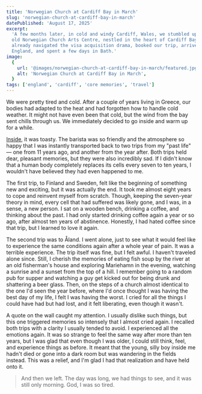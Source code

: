 ```yaml
---
title: 'Norwegian Church at Cardiff Bay in March'
slug: 'norwegian-church-at-cardiff-bay-in-march'
datePublished: 'August 17, 2025'
excerpt:
  'A few months later, in cold and windy Cardiff, Wales, we stumbled upon the
  old Norwegian Church Arts Centre, nestled in the heart of Cardiff Bay. We had
  already navigated the visa acquisition drama, booked our trip, arrived in
  England, and spent a few days in Bath.'
image:
  {
    url: '@images/norwegian-church-at-cardiff-bay-in-march/featured.jpg',
    alt: 'Norwegian Church at Cardiff Bay in March',
  }
tags: ['england', 'cardiff', 'core memories', 'travel']
---
```



<ImageWithCaption src={img1} caption="Norwegian Church at Cardiff Bay" />

We were pretty tired and cold. After a couple of years living in Greece, our
bodies had adapted to the heat and had forgotten how to handle cold weather. It
might not have even been that cold, but the wind from the bay sent chills
through us. We immediately decided to go inside and warm up for a while.

[Inside](https://www.norwegianchurchcardiff.com/), it was toasty. The barista
was so friendly and the atmosphere so happy that I was instantly transported
back to two trips from my "past life" — one from 11 years ago, and another from
the year after. Both trips held dear, pleasant memories, but they were also
incredibly sad. If I didn't know that a human body completely replaces its cells
every seven to ten years, I wouldn't have believed they had even happened to me.

The first trip, to Finland and Sweden, felt like the beginning of something new
and exciting, but it was actually the end. It took me almost eight years to cope
and reinvent myself from scratch. Though, keeping the seven-year theory in mind,
every cell that had suffered was likely gone, and I was, in a sense, a new
person. I sat on a wooden bench, drinking a coffee, and thinking about the past.
I had only started drinking coffee again a year or so ago, after almost ten
years of abstinence. Honestly, I had hated coffee since that trip, but I learned
to love it again.

<ImageWithCaption
  src={img2}
  caption="I believe that one was taken in 2014, but it might as well be from the second trip"
/>

The second trip was to Åland. I went alone, just to see what it would feel like
to experience the same conditions again after a whole year of pain. It was a
terrible experience. The trip itself was fine, but I felt awful. I haven't
traveled alone since. Still, I cherish the memories of eating fish soup by the
river at an old fisherman's house and exploring Mariehamn in the evening,
watching a sunrise and a sunset from the top of a hill. I remember going to a
random pub for supper and watching a guy get kicked out for being drunk and
shattering a beer glass. Then, on the steps of a church almost identical to the
one I'd seen the year before, where I'd once thought I was having the best day
of my life, I felt I was having the worst. I cried for all the things I could
have had but had lost, and it felt liberating, even though it wasn't.

<ImageWithCaption src={img3} caption="Hills of Mariehamn, 2015" />

A quote on the wall caught my attention. I usually dislike such things, but this
one triggered memories so intensely that I almost cried again. I recalled both
trips with a clarity I usually tended to avoid. I experienced all the emotions
again. It was so strange to feel the same way after more than ten years, but I
was glad that even though I was older, I could still think, feel, and experience
things as before. It meant that the young, silly boy inside me hadn't died or
gone into a dark room but was wandering in the fields instead. This was a
relief, and I'm glad I had that realization and have held onto it.

<Blockquote
  quote={`You can't go back and change the beginning but you can start where you are and change the ending.`}
  author="C.S. Lewis"
/>

And then we left. The day was long, we had things to see, and it was still only
morning. God, I was so tired.
